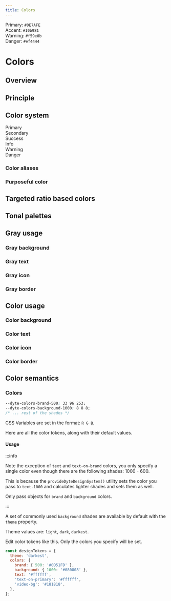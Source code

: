 ```yaml
---
title: Colors
---
```

Primary: `#0E7AFE`  
Accent: `#10b981`  
Warning: `#f59e0b`  
Danger: `#ef4444`

# Colors

## Overview
## Principle
## Color system


<div class="col padding-bottom--none">
  <div class="row margin-bottom--md">
    <div class="col col--3">
      <span class="text--bold">Primary</span>
    </div>
    <div class="col">
      <div
        class="color"
        style={{backgroundColor: 'var(--ifm-color-primary-lightest)'}}></div>
      <div
        class="color"
        style={{backgroundColor: 'var(--ifm-color-primary-lighter)'}}></div>
      <div
        class="color"
        style={{backgroundColor: 'var(--ifm-color-primary-light)'}}></div>
      <div
        class="color"
        style={{backgroundColor: 'var(--ifm-color-primary)'}}></div>
      <div
        class="color"
        style={{backgroundColor: 'var(--ifm-color-primary-dark)'}}></div>
      <div
        class="color"
        style={{backgroundColor: 'var(--ifm-color-primary-darker)'}}></div>
      <div
        class="color"
        style={{backgroundColor: 'var(--ifm-color-primary-darkest)'}}></div>
    </div>
  </div>
  <div class="row margin-bottom--md">
    <div class="col col--3">
      <span class="text--bold">Secondary</span>
    </div>
    <div class="col">
      <div
        class="color"
        style={{backgroundColor: 'var(--ifm-color-secondary-lightest)'}}></div>
      <div
        class="color"
        style={{backgroundColor: 'var(--ifm-color-secondary-lighter)'}}></div>
      <div
        class="color"
        style={{backgroundColor: 'var(--ifm-color-secondary-light)'}}></div>
      <div
        class="color"
        style={{backgroundColor: 'var(--ifm-color-secondary)'}}></div>
      <div
        class="color"
        style={{backgroundColor: 'var(--ifm-color-secondary-dark)'}}></div>
      <div
        class="color"
        style={{backgroundColor: 'var(--ifm-color-secondary-darker)'}}></div>
      <div
        class="color"
        style={{backgroundColor: 'var(--ifm-color-secondary-darkest)'}}></div>
    </div>
  </div>
  <div class="row margin-bottom--md">
    <div class="col col--3">
      <span class="text--bold">Success</span>
    </div>
    <div class="col">
      <div
        class="color"
        style={{backgroundColor: 'var(--ifm-color-success-lightest)'}}></div>
      <div
        class="color"
        style={{backgroundColor: 'var(--ifm-color-success-lighter)'}}></div>
      <div
        class="color"
        style={{backgroundColor: 'var(--ifm-color-success-light)'}}></div>
      <div
        class="color"
        style={{backgroundColor: 'var(--ifm-color-success)'}}></div>
      <div
        class="color"
        style={{backgroundColor: 'var(--ifm-color-success-dark)'}}></div>
      <div
        class="color"
        style={{backgroundColor: 'var(--ifm-color-success-darker)'}}></div>
      <div
        class="color"
        style={{backgroundColor: 'var(--ifm-color-success-darkest)'}}></div>
    </div>
  </div>
</div>
<div class="col">
  <div class="row margin-bottom--md">
    <div class="col col--3">
      <span class="text--bold">Info</span>
    </div>
    <div class="col">
      <div
        class="color"
        style={{backgroundColor: 'var(--ifm-color-info-lightest)'}}></div>
      <div
        class="color"
        style={{backgroundColor: 'var(--ifm-color-info-lighter)'}}></div>
      <div
        class="color"
        style={{backgroundColor: 'var(--ifm-color-info-light)'}}></div>
      <div
        class="color"
        style={{backgroundColor: 'var(--ifm-color-info)'}}></div>
      <div
        class="color"
        style={{backgroundColor: 'var(--ifm-color-info-dark)'}}></div>
      <div
        class="color"
        style={{backgroundColor: 'var(--ifm-color-info-darker)'}}></div>
      <div
        class="color"
        style={{backgroundColor: 'var(--ifm-color-info-darkest)'}}></div>
    </div>
  </div>
  <div class="row margin-bottom--md">
    <div class="col col--3">
      <span class="text--bold">Warning</span>
    </div>
    <div class="col">
      <div
        class="color"
        style={{backgroundColor: 'var(--ifm-color-warning-lightest)'}}></div>
      <div
        class="color"
        style={{backgroundColor: 'var(--ifm-color-warning-lighter)'}}></div>
      <div
        class="color"
        style={{backgroundColor: 'var(--ifm-color-warning-light)'}}></div>
      <div
        class="color"
        style={{backgroundColor: 'var(--ifm-color-warning)'}}></div>
      <div
        class="color"
        style={{backgroundColor: 'var(--ifm-color-warning-dark)'}}></div>
      <div
        class="color"
        style={{backgroundColor: 'var(--ifm-color-warning-darker)'}}></div>
      <div
        class="color"
        style={{backgroundColor: 'var(--ifm-color-warning-darkest)'}}></div>
    </div>
  </div>
  <div class="row margin-bottom--md">
    <div class="col col--3">
      <span class="text--bold">Danger</span>
    </div>
    <div class="col">
      <div
        class="color"
        style={{backgroundColor: 'var(--ifm-color-danger-lightest)'}}></div>
      <div
        class="color"
        style={{backgroundColor: 'var(--ifm-color-danger-lighter)'}}></div>
      <div
        class="color"
        style={{backgroundColor: 'var(--ifm-color-danger-light)'}}></div>
      <div
        class="color"
        style={{backgroundColor: 'var(--ifm-color-danger)'}}></div>
      <div
        class="color"
        style={{backgroundColor: 'var(--ifm-color-danger-dark)'}}></div>
      <div
        class="color"
        style={{backgroundColor: 'var(--ifm-color-danger-darker)'}}></div>
      <div
        class="color"
        style={{backgroundColor: 'var(--ifm-color-danger-darkest)'}}></div>
    </div>
  </div>
</div>

### Color aliases
### Purposeful color
## Targeted ratio based colors
## Tonal palettes
## Gray usage
### Gray background
### Gray text
### Gray icon
### Gray border
## Color usage
### Color background
### Color text
### Color icon
### Color border
## Color semantics


### Colors

```css
--dyte-colors-brand-500: 33 96 253;
--dyte-colors-background-1000: 8 8 8;
/* ... rest of the shades */
```

CSS Variables are set in the format: `R G B`.

Here are all the color tokens, along with their default values.



#### Usage

:::info

Note the exception of `text` and `text-on-brand` colors, you only specify a
single color even though there are the following shades: 1000 - 600.

This is because the `provideDyteDesignSystem()` utility sets the color you pass
to `text-1000` and calculates lighter shades and sets them as well.

Only pass objects for `brand` and `background` colors.

:::

A set of commonly used `background` shades are available by default with the
`theme` property.

Theme values are: `light`, `dark`, `darkest`.

Edit color tokens like this. Only the colors you specify will be set.

```js
const designTokens = {
  theme: 'darkest',
  colors: {
    brand: { 500: '#0D51FD' },
    background: { 1000: '#080808' },
    text: '#ffffff',
    'text-on-primary': '#ffffff',
    'video-bg': '#181818',
  },
};
```